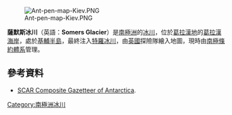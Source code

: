 [[Image:Ant-pen-map-Kiev.PNG|thumb]]

{{coord|65|22|S|63|31|W|display=title}}

'''薩默斯冰川'''（英語：'''Somers Glacier'''）是[[南極洲|南極洲]]的[[冰川|冰川]]，位於[[葛拉漢地|葛拉漢地]]的[[葛拉漢海岸|葛拉漢海岸]]，處於[[基輔半島|基輔半島]]，最終注入[[特羅冰川|特羅冰川]]，由[[英國|英國]]探險隊繪入地圖，現時由[[南極條約體系|南極條約體系]]管理。

==參考資料==
* [http://data.aad.gov.au/aadc/gaz/scar/ SCAR Composite Gazetteer of Antarctica]{{WebCite|url=https://www.webcitation.org/5ug2CfC7m?url=http://data.aad.gov.au/aadc/gaz/scar/ |date=20101202140255 |dateformat=iso }}.

{{DEFAULTSORT:Somers Glacier}}
[[Category:南極洲冰川|Category:南極洲冰川]]


{{GrahamCoast-geo-stub}}